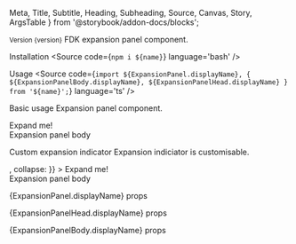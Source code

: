   Meta,
  Title,
  Subtitle,
  Heading,
  Subheading,
  Source,
  Canvas,
  Story,
  ArgsTable
} from '@storybook/addon-docs/blocks';




<Meta title='Components/Expansion panel' />

<Title>Expansion Panel</Title>
<Subtitle>
  <small>Version {version}</small>
</Subtitle>
<Subtitle>FDK expansion panel component.</Subtitle>

<Heading>Installation</Heading>
<Source code={`npm i ${name}`} language='bash' />

<Heading>Usage</Heading>
<Source
  code={`import ${ExpansionPanel.displayName}, { ${ExpansionPanelBody.displayName}, ${ExpansionPanelHead.displayName} } from '${name}';`}
  language='ts'
/>

<Subheading>Basic usage</Subheading>
<Subtitle>Expansion panel component.</Subtitle>

<Canvas>
  <Story name='Basic usage'>
    <ExpansionPanel>
      <ExpansionPanelHead>Expand me!</ExpansionPanelHead>
      <ExpansionPanelBody>
        <div style={{ padding: '10px' }}>Expansion panel body</div>
      </ExpansionPanelBody>
    </ExpansionPanel>
  </Story>
</Canvas>

<Subheading>Custom expansion indicator</Subheading>
<Subtitle>Expansion indiciator is customisable.</Subtitle>

<Canvas>
  <Story name='Custom expansion indicator'>
    <ExpansionPanel
      expansionIndicator={{
        expand: <SC.CustomExpandIndicator />,
        collapse: <SC.CustomCollapseIndicator />
      }}
    >
      <ExpansionPanelHead>Expand me!</ExpansionPanelHead>
      <ExpansionPanelBody>
        <div style={{ padding: '10px' }}>Expansion panel body</div>
      </ExpansionPanelBody>
    </ExpansionPanel>
  </Story>
</Canvas>

<Heading>{ExpansionPanel.displayName} props</Heading>
<ArgsTable of={ExpansionPanel} />

<Heading>{ExpansionPanelHead.displayName} props</Heading>
<ArgsTable of={ExpansionPanelHead} />

<Heading>{ExpansionPanelBody.displayName} props</Heading>
<ArgsTable of={ExpansionPanelBody} />
